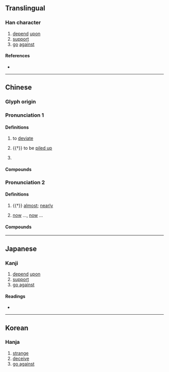 {{character info}}
==Translingual==

===Han character===
{{Han char|rn=9|rad=人|as=06|sn=8|four=27212|canj=ONMU|ids=⿰亻危}}

# [[depend]] [[upon]]
# [[support]]
# [[go]] [[against]]

====References====
* {{Han ref|kx=0100.270|dkj=00566|dj=0213.050|hdz=10151.020|uh=4F79|ud=20345|bh=CBC1|bd=52161}}

----

==Chinese==
{{zh-forms}}

===Glyph origin===
{{Han etym}}

===Pronunciation 1===
{{zh-pron
|m=guǐ
|c=gwai2
|mc=y
|oc=y
|ma=
|cat=v,a
}}

====Definitions====
{{zh-hanzi}}

# {{lb|zh|literary}} to [[deviate]]
# {{†}} to be [[pile up|piled up]]
# {{lb|zh|literary}} {{zh-alt-form|詭|[[strange]]; [[deceitful]]}}

====Compounds====
{{zh-der|佹形僪狀|佹侘|佹常|佹異|佹詩|佹誕|佹瑣|佹辭|佹辯|佹僪|欐佹}}

===Pronunciation 2===
{{zh-pron
|m=guǐ,guī
|c=gwai2
|ma=
|cat=adv
}}

====Definitions====
{{zh-hanzi}}

# {{†}} [[almost]]; [[nearly]]
# {{lb|zh|literary|in the 佹...佹... construction}} [[now]] …, [[now]] …

====Compounds====
{{zh-der|佹佹|佹得|佹得佹失}}

----

==Japanese==

===Kanji===
{{ja-kanji|grade=|rs=人06}}

# [[depend]] [[upon]]
# [[support]]
# [[go against]]

====Readings====
* {{ja-readings|on=き|kun=かさ-なる, よ-る, もと-る, ささ-える}}

----

==Korean==

===Hanja===
{{ko-hanja|hangeul=궤|rv=gwe|mr=kwe}}

# [[strange]]
# [[deceive]]
# [[go against]]